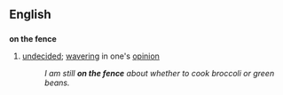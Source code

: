 ==English==
==={{idiom}}===
'''on the fence'''
#[[undecided]]; [[waver]]ing in one's [[opinion]]
#:''I am still '''on the fence''' about whether to cook broccoli or green beans.''